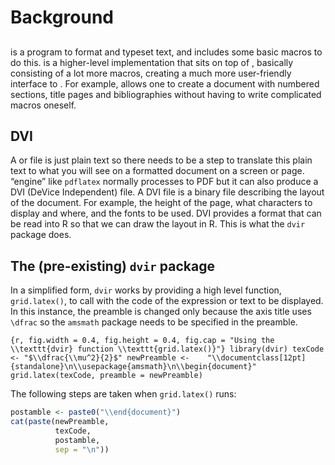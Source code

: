 \newpage{}

# Background

## \TeX{}

\TeX{} is a program to format and typeset text, and includes some basic macros to do this. \LaTeX{} is a higher-level implementation that sits on top of \TeX{}, basically consisting of a lot more macros, creating a much more user-friendly interface to \TeX{}. For example, \LaTeX{} allows one to create a document with numbered sections, title pages and bibliographies without having to write complicated \TeX{} macros oneself.

## DVI

A \TeX{} or \LaTeX{} file is just plain text so there needs to be a step to translate this plain text to what you will see on a formatted document on a screen or page. \TeX{} "engine" like `pdflatex` normally processes \TeX{} to PDF but it can also produce a DVI (DeVice Independent) file. A DVI file is a binary file describing the layout of the document. For example, the height of the page, what characters to display and where, and the fonts to be used. DVI provides a format that can be read into R so that we can draw the \TeX{} layout in R. This is what the `dvir` package does.

<!---
Explain DVI more here (and less in next section explaining dvir packages)

A DVI file describes the visual layout of the document to produce but is not specific to any type of output file (PDF, HTML, etc.)

--->

## The (pre-existing) `dvir` package {#dvirDesc}

<!---
(not sure how to make clear this is all stuff that was in 'dvir' before any of my work (and the fact I didn't change any of this high level stuff))  

DVIR BACKGROUND INFO (CHECK IF IT IS COVERED BELOW):
  Font sweep (check if this bit is added):
    run through the DVI file, identify all the fonts used, and find and record the font file locations on the system.

  The purpose of `definePDFFont()` is to do a sweep of the DVI file from `grid.latex()` looking for all fonts required, before recording the font names in the font config file, searching the relevant directories for the font files and encoding the fonts. A variable `fonts` is saved with all this information. The further sweeps over the DVI file to determine the bounding box of each character and thus entire image, and to create grid grobs and viewports each redundantly called `definePDFFont()` rather than referring to the already existing variable `fonts` from the first sweep.
--->

In a simplified form, `dvir` works by providing a high level function, `grid.latex()`, to call with the \TeX{} code of the expression or text to be displayed. In this instance, the preamble is changed only because the axis title uses `\dfrac` so the `amsmath` package needs to be specified in the preamble.

<!---
This isn't the label from earlier! Either don't relate this to the label or redo the caption or redo the text
--->
```{r, fig.width = 0.4, fig.height = 0.4, fig.cap = "Using the \\texttt{dvir} function \\texttt{grid.latex()}"}
library(dvir)
texCode <- "$\\dfrac{\\mu^2}{2}$"
newPreamble <- 
  "\\documentclass[12pt]{standalone}\n\\usepackage{amsmath}\n\\begin{document}"
grid.latex(texCode, preamble = newPreamble)
```

The following steps are taken when `grid.latex()` runs:

\begin{enumerate}
  \item A \TeX{} document is created with the expression and a changeable default preamble and postamble.
\end{enumerate}
```{r, results = FALSE}
postamble <- paste0("\\end{document}")
cat(paste(newPreamble,
          texCode,
          postamble,
          sep = "\n"))
```
\begin{spacing}{1}
\begin{itemize}[noitemsep]
  \item[] \begin{verbatim}\documentclass[12pt]{standalone}\end{verbatim}
  \item[] \begin{verbatim}\usepackage{amsmath}\end{verbatim}
  \item[] \begin{verbatim}\begin{document}\end{verbatim} 
  \item[] \begin{verbatim}$\dfrac{\mu^2}{2}$\end{verbatim}
  \item[] \begin{verbatim}\end{document}\end{verbatim}
\end{itemize}
\end{spacing}

\begin{enumerate}
  \setcounter{enumi}{1}
  \item This TeX document is then processed using the local \TeX{} installation to create a DVI (DeVice Independent) file.
  \item The DVI file is read into R. As DVI files are binary they are not easily readable by humans but the \texttt{dvir} function \texttt{readDVI()} translates the DVI file into readable text. This is an extract of a DVI file after using \texttt{readDVI()}, stating the definition of a font and then "setting", that is, printing, a character "2".
\end{enumerate}

\begin{spacing}{1}
\begin{itemize}[noitemsep]
  \item[] \begin{verbatim}fnt_def_1    fontnum=15, checksum=2088458503, scale=524288,\end{verbatim}
  \item[] \begin{verbatim}             design=524288, fontname=cmr8\end{verbatim}
  \item[] \begin{verbatim}set_char_50  '2'\end{verbatim}
\end{itemize}
\end{spacing}

\begin{enumerate}
  \setcounter{enumi}{3}
  \item Three "sweeps" of the DVI file are completed to extract necessary information about what to display in R (and where and how to display it):
  \begin{itemize}
    \item Font sweep: Gather the names of all fonts used in the DVI file and locate the relevant font files on the local machine. The font information is stored in a R list as well as a \texttt{fontconfig} file.
    \item Metric sweep: To determine the overall bounding box (size) of the expression to display. This bounding box is used to create a \texttt{grid} viewport which can encompass the entire \TeX{} passed to \texttt{grid.latex()} expression using the native DVI coordinates.
    \item Grid sweep: Convert all text and symbols into \textit{grobs} (grid graphical objects) 
  \end{itemize}
  \item These grobs are then displayed in the R graphics device as per the \texttt{grid} package.
\end{enumerate}